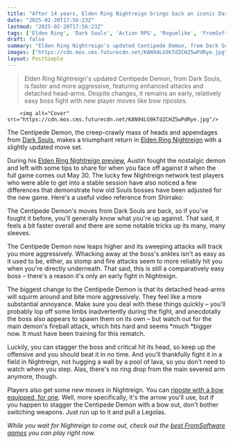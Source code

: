 ```yaml
---
title: "After 14 years, Elden Ring Nightreign brings back an iconic Dark Souls boss and gives him some frankly hilarious new tricks"
date: "2025-02-20T17:56:23Z"
lastmod: "2025-02-20T17:56:23Z"
tags: ['Elden Ring', 'Dark Souls', 'Action RPG', 'Roguelike', 'FromSoftware', 'PC', 'PS5', 'Xbox']
draft: false
summary: "Elden Ring Nightreign's updated Centipede Demon, from Dark Souls, is faster and more aggressive, featuring enhanced attacks and detached head-arms.  Despite changes, it remains an early, relatively easy boss fight with new player moves like bow ripostes."
images: ["https://cdn.mos.cms.futurecdn.net/KAN94LG9kTdZCHZ5wPdRye.jpg"]
layout: PostSimple
---
```

> Elden Ring Nightreign's updated Centipede Demon, from Dark Souls, is faster and more aggressive, featuring enhanced attacks and detached head-arms.  Despite changes, it remains an early, relatively easy boss fight with new player moves like bow ripostes.


        <img alt="Cover" src="https://cdn.mos.cms.futurecdn.net/KAN94LG9kTdZCHZ5wPdRye.jpg"/>
        
The Centipede Demon, the creep-crawly mass of heads and appendages from [Dark Souls](https://www.gamesradar.com/dark-souls-walkthrough/), makes a triumphant return in [<u>Elden Ring Nightreign</u>](https://www.gamesradar.com/games/action-rpg/elden-ring-nightreign-guide/) with a slightly updated move set.

During his [<u>Elden Ring Nightreign preview</u>](https://www.gamesradar.com/games/rpg/elden-ring-nightreign-feels-like-a-mod-in-the-best-way-and-after-playing-it-for-over-3-hours-i-think-fromsoftware-can-actually-pull-off-this-roguelike-pivot/), Austin fought the nostalgic demon and left with some tips to share for when you face off against it when the full game comes out May 30. The lucky few Nightreign network test players who were able to get into a stable session have also noticed a few differences that demonstrate how old Souls bosses have been adjusted for the new game. Here's a useful video reference from Shirrako:

The Centipede Demon's moves from Dark Souls are back, so if you've fought it before, you'll generally know what you're up against. That said, it feels a bit faster overall and there are some notable tricks up its many, many sleeves.

The Centipede Demon now leaps higher and its sweeping attacks will track you more aggressively. Whacking away at the boss's ankles isn't as easy as it used to be, either, as stomp and fire attacks seem to more reliably hit you when you're directly underneath. That said, this is still a comparatively easy boss – there's a reason it's only an early fight in Nightreign.

The biggest change to the Centipede Demon is that its detached head-arms will squirm around and bite more aggressively. They feel like a more substantial annoyance. Make sure you deal with these things quickly – you'll probably lop off some limbs inadvertently during the fight, and anecdotally the boss also appears to spawn them on its own – but watch out for the main demon's fireball attack, which hits hard and seems *much *bigger now. It must have been training for this rematch.

Luckily, you can stagger the boss and critical hit its head, so keep up the offensive and you should beat it in no time. And you'll thankfully fight it in a field in Nightreign, not hugging a wall by a pool of lava, so you don't need to watch where you step. Alas, there's no ring drop from the main severed arm anymore, though.

Players also get some new moves in Nightreign. You can [<u>riposte with a bow equipped, for one</u>](https://www.gamesradar.com/games/action-rpg/after-15-years-elden-ring-nightreign-introduces-a-fromsoftware-first-you-can-stab-a-dude-with-an-arrow-like-youre-legolas/). Well, more specifically, it's the arrow you'll use, but if you happen to stagger the Centipede Demon with a bow out, don't bother switching weapons. Just run up to it and pull a Legolas.

*While you wait for Nightreign to come out, check out the *[<u><em>best FromSoftware games</em></u>](https://www.gamesradar.com/best-fromsoftware-games/)* you can play right now.*
        